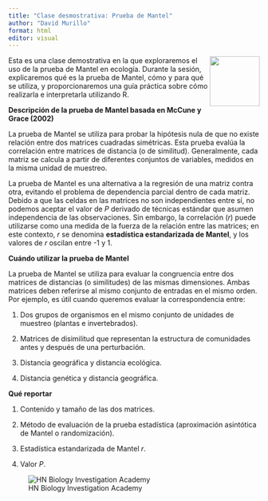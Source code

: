 ---
title: "Clase desmostrativa: Prueba de Mantel"
author: "David Murillo"
format: html
editor: visual
---

[<img src="HN Cursos publicidad/HN Biology Inv Circle.jpg" align="right" width="100"/>](https://www.hnbiology.org/)

Esta es una clase demostrativa en la que exploraremos el uso de la prueba de Mantel en ecología. Durante la sesión, explicaremos qué es la prueba de Mantel, cómo y para qué se utiliza, y proporcionaremos una guía práctica sobre cómo realizarla e interpretarla utilizando R.

**Descripción de la prueba de Mantel basada en McCune y Grace (2002)**

La prueba de Mantel se utiliza para probar la hipótesis nula de que no existe relación entre dos matrices cuadradas simétricas. Esta prueba evalúa la correlación entre matrices de distancia (o de similitud). Generalmente, cada matriz se calcula a partir de diferentes conjuntos de variables, medidos en la misma unidad de muestreo.

La prueba de Mantel es una alternativa a la regresión de una matriz contra otra, evitando el problema de dependencia parcial dentro de cada matriz. Debido a que las celdas en las matrices no son independientes entre sí, no podemos aceptar el valor de *P* derivado de técnicas estándar que asumen independencia de las observaciones. Sin embargo, la correlación (*r*) puede utilizarse como una medida de la fuerza de la relación entre las matrices; en este contexto, *r* se denomina **estadística estandarizada de Mantel**, y los valores de *r* oscilan entre -1 y 1.

**Cuándo utilizar la prueba de Mantel**

La prueba de Mantel se utiliza para evaluar la congruencia entre dos matrices de distancias (o similitudes) de las mismas dimensiones. Ambas matrices deben referirse al mismo conjunto de entradas en el mismo orden. Por ejemplo, es útil cuando queremos evaluar la correspondencia entre:

1)  Dos grupos de organismos en el mismo conjunto de unidades de muestreo (plantas e invertebrados).

2)  Matrices de disimilitud que representan la estructura de comunidades antes y después de una perturbación.

3)  Distancia geográfica y distancia ecológica.

4)  Distancia genética y distancia geográfica.

**Qué reportar**

1)  Contenido y tamaño de las dos matrices.

2)  Método de evaluación de la prueba estadística (aproximación asintótica de Mantel o randomización).

3)  Estadística estandarizada de Mantel *r*.

4)  Valor *P*.



![HN Biology Investigation Academy](HN%20Cursos%20publicidad/HN%20Biology%20Inv%20large.jpg)
